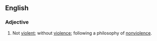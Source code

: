 ==English==
===Adjective===
{{en-adj}}
# Not [[violent]]; without [[violence]]; following a philosophy of [[nonviolence]].